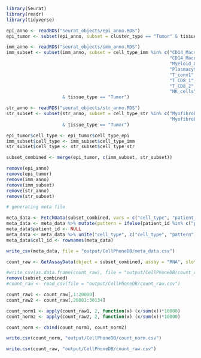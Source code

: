 
```r

library(Seurat)
library(readr)
library(tidyverse)

```

```r

epi_anno <- readRDS("seurat_objects/epi_anno.RDS")
epi_tumor <- subset(epi_anno, subset = cluster_type == "Tumor" & tissue_type == "Tumor")

imm_anno <- readRDS("seurat_objects/imm_anno.RDS")
imm_subset <- subset(imm_anno, subset = cell_type_imm %in% c("CD14_Macrophages1",
                                                             "CD14_Macrophages2",
                                                             "Myeloid_Dendritic",
                                                             "Plasmacytoid_Dendritic",
                                                             "T_conv1",
                                                             "T_CD8_1",
                                                             "T_CD8_2",
                                                             "NK_cells")
                     & tissue_type == "Tumor")

str_anno <- readRDS("seurat_objects/str_anno.RDS")
str_subset <- subset(str_anno, subset = cell_type_str %in% c("Myofibroblast1",
                                                             "Myofibroblast2")
                     & tissue_type == "Tumor")

```

```r

epi_tumor$cell_type <- epi_tumor$cell_type_epi
imm_subset$cell_type <- imm_subset$cell_type_imm
str_subset$cell_type <- str_subset$cell_type_str

subset_combined <- merge(epi_tumor, c(imm_subset, str_subset))

remove(epi_anno)
remove(epi_tumor)
remove(imm_anno)
remove(imm_subset)
remove(str_anno)
remove(str_subset)

```

```r

# generating meta file

meta_data <- FetchData(subset_combined, vars = c("cell_type", "patient_id"))
meta_data <- meta_data %>% mutate(pattern = ifelse(patient_id %in% c("p032", "p018", "p019", "p024", "p031", "p033"), "A", "B"))
meta_data$patient_id <- NULL
meta_data <- meta_data %>% unite("cell_type", c("cell_type", "pattern"), sep = "_")
meta_data$cell_id <- rownames(meta_data)

write_csv(meta_data, file = "output/CellPhoneDB/meta_data.csv")

```

```r

count_raw <- GetAssayData(object = subset_combined, assay = "RNA", slot = "counts")

#write_csv(as.data.frame(count_raw), file = "output/CellPhoneDB/count_raw.csv")
remove(subset_combined)
#count_raw <- read_csv(file = "output/CellPhoneDB/count_raw.csv")

count_raw1 <- count_raw[,1:20000]
count_raw2 <- count_raw[,20001:38134]

count_norm1 <- apply(count_raw1, 2, function(x) (x/sum(x))*10000)
count_norm2 <- apply(count_raw2, 2, function(x) (x/sum(x))*10000)

count_norm <- cbind(count_norm1, count_norm2)

write.csv(count_norm, "output/CellPhoneDB/count_norm.csv")

write.csv(count_raw, "output/CellPhoneDB/count_raw.csv")

```

